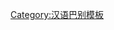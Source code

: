 {{User language-4|cpx|這用户講'''[[:Category:Cpx 使用者|莆仙語/興化語]]'''兮能力是'''[[:Category:Cpx-4 使用者|接近母語]]'''。|莆仙語|12|9}}<noinclude>[[Category:汉语巴别模板]]</noinclude>